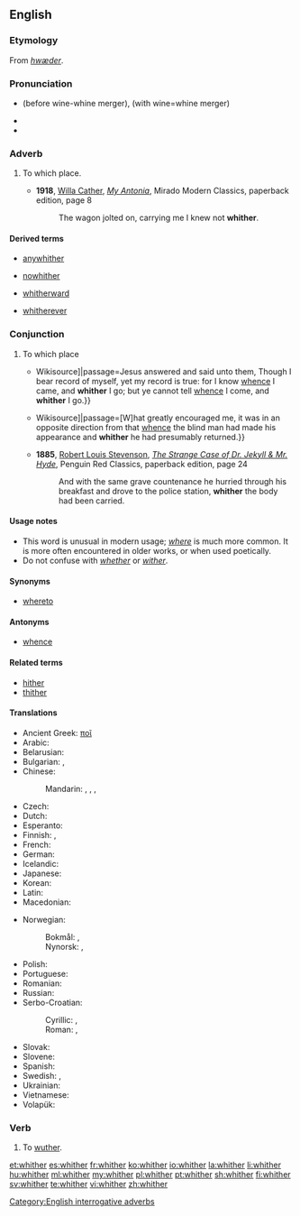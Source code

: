 ==English==

===Etymology===
From {{etyl|ang}} ''[[hwæder]]''.

===Pronunciation===

* {{IPA|/ʍɪðɚ/}} (before wine-whine merger), {{IPA|/wɪðɚ/}} (with wine=whine merger)
* {{audio|en-us-whither.ogg|Audio (US)}}
* {{rhymes|ɪðə(r)}}

===Adverb===
{{en-adv|-}}

# {{context|literary|or|archaic}} To which place.
#* '''1918''', [[w:Willa Cather|Willa Cather]], ''[[w:My Antonia|My Antonia]]'', Mirado Modern Classics, paperback edition, page 8
#*: The wagon jolted on, carrying me I knew not '''whither'''.

====Derived terms====
{{rel-top4|Terms derived from whither}}
* [[anywhither]]
{{rel-mid4}}
* [[nowhither]]
{{rel-mid4}}
* [[whitherward]]
{{rel-mid4}}
* [[whitherever]]
{{rel-bottom}}

===Conjunction===
{{en-con}}

# {{context|literary|or|archaic}} To which place
#* {{quote-book|year=1611|title=King James Bible|section=John 8:14|url=[s:Bible (King James)/John{{!}}Wikisource]|passage=Jesus answered and said unto them, Though I bear record of myself, yet my record is true: for I know [[whence]] I came, and '''whither''' I go; but ye cannot tell [[whence]] I come, and '''whither''' I go.}}
#* {{quote-book|year=1883|author=Robert Louis Stevenson|title=Treasure Island|chapter=The Sea-chest|url=[s:Treasure Island/Chapter 4{{!}}Wikisource]|passage=[W]hat greatly encouraged me, it was in an opposite direction from that [[whence]] the blind man had made his appearance and '''whither''' he had presumably returned.}}
#* '''1885''', [[w:Robert Louis Stevenson|Robert Louis Stevenson]], ''[[w:The Strange Case of Dr. Jekyll & Mr. Hyde|The Strange Case of Dr. Jekyll & Mr. Hyde]]'', Penguin Red Classics, paperback edition, page 24
#*: And with the same grave countenance he hurried through his breakfast and drove to the police station, '''whither''' the body had been carried.

====Usage notes====
* This word is unusual in modern usage; ''[[where]]'' is much more common. It is more often encountered in older works, or when used poetically.
* Do not confuse with ''[[whether]]'' or ''[[wither]]''.

====Synonyms====
* [[whereto]]

====Antonyms====
* [[whence]]

====Related terms====
* [[hither]]
* [[thither]]

====Translations====
{{trans-top|to which place}}
* Ancient Greek: [[ποῖ]]
* Arabic: {{t-|ar|إلى أين|tr=ʾílā ʾáyn(a)|sc=Arab}}
* Belarusian: {{t-|be|куды|tr=kudý|sc=Cyrl}}
* Bulgarian: {{t-|bg|накъде|tr=nakǎdé}},  {{t-|bg|накъдето|tr=nakǎdéto}}
* Chinese:
*: Mandarin: {{t|cmn|哪兒|sc=Hani}}, {{t|cmn|哪儿|tr=nǎr|sc=Hani}}, {{t|cmn|哪裡|sc=Hani}}, {{t|cmn|哪里|tr=nǎlǐ|sc=Hani}}
* Czech: {{t+|cs|kam}}
* Dutch: {{t+|nl|waarheen}}
* Esperanto: {{t|eo|kien}}
* Finnish: {{t+|fi|minne}}, {{t+|fi|jonne}}
* French: {{t+|fr|où}}
* German: {{t+|de|wohin}}
* Icelandic: {{t+|is|hvert}}
* Japanese: {{t+|ja|どこ|tr=doko-e|alt=どこへ|sc=Jpan}}
* Korean: {{t+|ko|어디|tr=eodi|sc=Kore}}
* Latin: {{t-|la|quo|alt=quō}}
* Macedonian: {{t-|mk|каде|tr=káde}}
{{trans-mid}}
* Norwegian:
*: Bokmål: {{t|nb|hvor}}, {{t|nb|hvor hen}}
*: Nynorsk: {{t|nn|kor}}, {{t|nn|kvar}}
* Polish: {{t+|pl|dokąd}}
* Portuguese: {{t+|pt|aonde}}
* Romanian: {{t+|ro|încotro}}
* Russian: {{t+|ru|куда|tr=kudá}}
* Serbo-Croatian:
*: Cyrillic: {{t-|sh|куда}}, {{t-|sh|камо}}
*: Roman: {{t-|sh|kuda}}, {{t-|sh|kamo}}
* Slovak: {{t-|sk|kam}}
* Slovene: {{t+|sl|kam}}
* Spanish: {{t-|es|adónde}}
* Swedish: {{t+|sv|vart}}, {{t+|sv|varthän}}
* Ukrainian: {{t-|uk|куди|tr=kudý|sc=Cyrl}}
* Vietnamese: {{t+|vi|đâu}}
* Volapük: {{t+|vo|kipladio}}
{{trans-bottom}}

===Verb===
{{en-verb}}

# {{intransitive|obsolete|dialectal}} To [[wuther]].

[[Category:English interrogative adverbs]]

[[et:whither]]
[[es:whither]]
[[fr:whither]]
[[ko:whither]]
[[io:whither]]
[[la:whither]]
[[li:whither]]
[[hu:whither]]
[[ml:whither]]
[[my:whither]]
[[pl:whither]]
[[pt:whither]]
[[sh:whither]]
[[fi:whither]]
[[sv:whither]]
[[te:whither]]
[[vi:whither]]
[[zh:whither]]